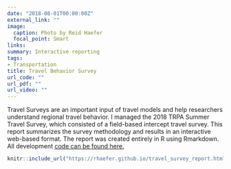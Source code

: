 ```yaml
---
date: "2018-08-01T00:00:00Z"
external_link: ""
image:
  caption: Photo by Reid Haefer
  focal_point: Smart
links:
summary: Interactive reporting
tags:
- Transportation
title: Travel Behavior Survey
url_code: ""
url_pdf: ""
url_video: ""
---
```


Travel Surveys are an important input of travel models and help researchers understand regional travel behavior. I managed the 2018 TRPA Summer Travel Survey, which consisted of a field-based intercept travel survey. This report summarizes the survey methodology and results in an interactive web-based format. The report was created entirely in R using Rmarkdown. All development [code can be found here.](https://github.com/trpa-reid/travel_survey/blob/master/travel_survey_report.Rmd)

```r
knitr::include_url("https://rhaefer.github.io/travel_survey_report.html", height="800px")
```